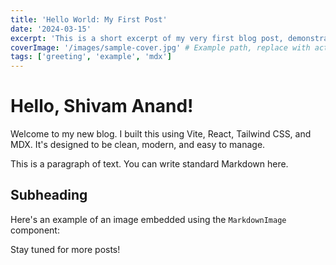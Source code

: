 ```yaml
---
title: 'Hello World: My First Post'
date: '2024-03-15'
excerpt: 'This is a short excerpt of my very first blog post, demonstrating the power of MDX!'
coverImage: '/images/sample-cover.jpg' # Example path, replace with actual image if you have one
tags: ['greeting', 'example', 'mdx']
---
```



# Hello, Shivam Anand!

Welcome to my new blog. I built this using Vite, React, Tailwind CSS, and MDX. It's designed to be clean, modern, and easy to manage.

This is a paragraph of text. You can write standard Markdown here.

## Subheading

Here's an example of an image embedded using the `MarkdownImage` component:

<MarkdownImage 
  src="/images/sample-image1.jpg" 
  alt="A placeholder image for the first post" 
  caption="This is a sample image with a nice caption below it. Notice the styling!" 
/>

Stay tuned for more posts! 